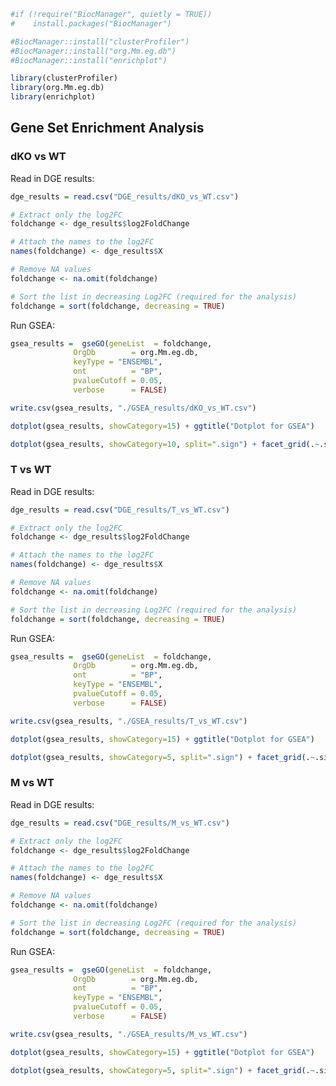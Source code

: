 
```r
#if (!require("BiocManager", quietly = TRUE))
#    install.packages("BiocManager")

#BiocManager::install("clusterProfiler")
#BiocManager::install("org.Mm.eg.db")
#BiocManager::install("enrichplot")

library(clusterProfiler)
library(org.Mm.eg.db)
library(enrichplot)
```



## Gene Set Enrichment Analysis

### dKO vs WT

Read in DGE results: 

```r
dge_results = read.csv("DGE_results/dKO_vs_WT.csv")

# Extract only the log2FC
foldchange <- dge_results$log2FoldChange

# Attach the names to the log2FC
names(foldchange) <- dge_results$X

# Remove NA values
foldchange <- na.omit(foldchange)

# Sort the list in decreasing Log2FC (required for the analysis)
foldchange = sort(foldchange, decreasing = TRUE)
```


Run GSEA: 

```r
gsea_results =  gseGO(geneList  = foldchange,
              OrgDb        = org.Mm.eg.db,
              keyType = "ENSEMBL",
              ont          = "BP",
              pvalueCutoff = 0.05,
              verbose      = FALSE)
```

```r
write.csv(gsea_results, "./GSEA_results/dKO_vs_WT.csv")
```

```r
dotplot(gsea_results, showCategory=15) + ggtitle("Dotplot for GSEA")
```

```r
dotplot(gsea_results, showCategory=10, split=".sign") + facet_grid(.~.sign)
```

### T vs WT

Read in DGE results: 

```r
dge_results = read.csv("DGE_results/T_vs_WT.csv")

# Extract only the log2FC
foldchange <- dge_results$log2FoldChange

# Attach the names to the log2FC
names(foldchange) <- dge_results$X

# Remove NA values
foldchange <- na.omit(foldchange)

# Sort the list in decreasing Log2FC (required for the analysis)
foldchange = sort(foldchange, decreasing = TRUE)
```


Run GSEA: 



```r
gsea_results =  gseGO(geneList  = foldchange,
              OrgDb        = org.Mm.eg.db,
              ont          = "BP",
              keyType = "ENSEMBL",
              pvalueCutoff = 0.05,
              verbose      = FALSE)
```

```r
write.csv(gsea_results, "./GSEA_results/T_vs_WT.csv")
```

```r
dotplot(gsea_results, showCategory=15) + ggtitle("Dotplot for GSEA")
```


```r
dotplot(gsea_results, showCategory=5, split=".sign") + facet_grid(.~.sign)
```


### M vs WT



Read in DGE results: 

```r
dge_results = read.csv("DGE_results/M_vs_WT.csv")

# Extract only the log2FC
foldchange <- dge_results$log2FoldChange

# Attach the names to the log2FC
names(foldchange) <- dge_results$X

# Remove NA values
foldchange <- na.omit(foldchange)

# Sort the list in decreasing Log2FC (required for the analysis)
foldchange = sort(foldchange, decreasing = TRUE)
```


Run GSEA: 



```r
gsea_results =  gseGO(geneList  = foldchange,
              OrgDb        = org.Mm.eg.db,
              ont          = "BP",
              keyType = "ENSEMBL",
              pvalueCutoff = 0.05,
              verbose      = FALSE)
```

```r
write.csv(gsea_results, "./GSEA_results/M_vs_WT.csv")
```

```r
dotplot(gsea_results, showCategory=15) + ggtitle("Dotplot for GSEA")
```

```r
dotplot(gsea_results, showCategory=5, split=".sign") + facet_grid(.~.sign)
```





